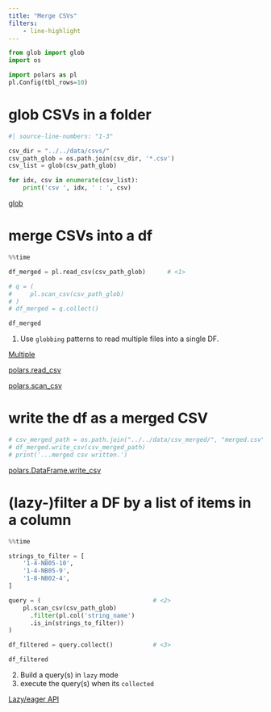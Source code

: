 ```yaml
---
title: "Merge CSVs"
filters:
    - line-highlight
---
```



```python
from glob import glob
import os

import polars as pl
pl.Config(tbl_rows=10)

```


# glob CSVs in a folder

```python
#| source-line-numbers: "1-3"

csv_dir = "../../data/csvs/"
csv_path_glob = os.path.join(csv_dir, '*.csv')
csv_list = glob(csv_path_glob)

for idx, csv in enumerate(csv_list):
    print('csv ', idx, ' : ', csv)

```


:::: {.column-margin}
::: {.callout-tip title="glob" collapse="true"}
[glob](https://www.geeksforgeeks.org/how-to-use-glob-function-to-find-files-recursively-in-python/)
:::
::::


# merge CSVs into a df

```python
%%time

df_merged = pl.read_csv(csv_path_glob)      # <1>

# q = (
#     pl.scan_csv(csv_path_glob)
# )
# df_merged = q.collect()

df_merged
```
1. Use `globbing` patterns to read multiple files into a single DF.


:::: {.column-margin}

::: {.callout-tip title="Dealing with multple files" collapse="true"}
[Multiple](https://docs.pola.rs/user-guide/io/multiple/)
:::

::: {.callout-tip title="polars.read_csv" collapse="true"}
[polars.read_csv](https://docs.pola.rs/py-polars/html/reference/api/polars.read_csv.html)
:::

::: {.callout-tip title="polars.scan_csv" collapse="true"}
[polars.scan_csv](https://docs.pola.rs/py-polars/html/reference/api/polars.scan_csv.html)
:::

::::


# write the df as a merged CSV

```python
# csv_merged_path = os.path.join("../../data/csv_merged/", "merged.csv")
# df_merged.write_csv(csv_merged_path)
# print('...merged csv written.')
```


:::: {.column-margin}
::: {.callout-tip title="polars.DataFrame.write_csv" collapse="true"}
[polars.DataFrame.write_csv](https://docs.pola.rs/py-polars/html/reference/api/polars.DataFrame.write_csv.html#polars.DataFrame.write_csv)
:::
::::


# (lazy-)filter a DF by a list of items in a column

```python
%%time

strings_to_filter = [
    '1-4-NB05-10',
    '1-4-NB05-9',
    '1-8-NB02-4',
]

query = (                               # <2>
    pl.scan_csv(csv_path_glob)
      .filter(pl.col('string_name')
      .is_in(strings_to_filter))
)

df_filtered = query.collect()           # <3>

df_filtered
```
2. Build a query(s) in `lazy` mode
3. execute the query(s) when its `collected`


:::: {.column-margin}
::: {.callout-tip title="lazy/eager API" collapse="true"}
[Lazy/eager API](https://docs.pola.rs/user-guide/concepts/lazy-vs-eager/)
:::
::::


